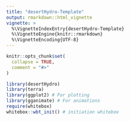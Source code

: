 ```yaml
---
title: "desertHydro-Template"
output: rmarkdown::html_vignette
vignette: >
  %\VignetteIndexEntry{desertHydro-Template}
  %\VignetteEngine{knitr::rmarkdown}
  %\VignetteEncoding{UTF-8}
---
```


```r
knitr::opts_chunk$set(
  collapse = TRUE,
  comment = "#>"
)
```


```r
library(desertHydro)
library(terra)
library(ggplot2) # For plotting
library(gganimate) # For animations
require(whitebox)
whitebox::wbt_init() # initiation whitebox
```

<!-- # ```{r} -->
<!-- # rainfall_method <- "spatial" -->
<!-- # date <- "2022-08-27" # Optional - if dates present must be in YYYY-MM-DD format -->
<!-- # type <- paste0("test-", rainfall_method,"-carve") -->
<!-- # # Important steps -->
<!-- # ModelFolder <- file.path(tempdir(), type) # replace path to folder where model is saved -->
<!-- # #WatershedElements <- paste0(r"(C:\Thesis\Arid-Land-Hydrology\R\Example\)", type,"WatershedElements") # replace this with your folder -->
<!-- # #WatershedElements <- r"(C:\Thesis\Arid-Land-Hydrology\R\WatershedElements)" -->
<!-- # WatershedElements <- dirname(system.file("extdata", "dem.tif", package = "desertHydro")) -->
<!-- #  -->
<!-- # # WatershedElements <- r"(C:\PackageDev/desertHydro/inst/extdata/DemoElements/)" # replace this with your watershed elements folder -->
<!-- # demFile <- "dem.tif" # DEM file to simulate over -->
<!-- #  -->
<!-- # boundary <- "test-boundary.shp" # Optional -->
<!-- # #boundary <- "boundary.shp" # Optional -->
<!-- # #boundary <- "waterholes_shape.shp" # Optional -->
<!-- # #boundary <- "mini_ws.shp" # Optional -->
<!-- # landCoverFile <- "soils.shp" -->
<!-- # LandCoverCharacteristics <- "LandCoverCharacteristics_soils.xlsx" -->
<!-- # key <- "MUSYM" # key is present in both the landcoverfile and the land cover characteristics -->
<!-- #  -->
<!-- # rainFile <- "USGS_Rain_2001_2021.xlsx" -->
<!-- # dischargeFile <- "example_discharge.csv" -->
<!-- # discharge <-  F # If TRUE, expects discharge present in file -->
<!-- #  -->
<!-- # # If rainfall method is synthetic - uses 1/2 inch - 15 minute storm -->
<!-- #  -->
<!-- # length <- 5 # grid cell length - assumes uniform grid -->
<!-- # store = T -->
<!-- # time_step <- 1/12 # time step in minutes -->
<!-- # simulation_length <- 2 # time length in minutes -->
<!-- # impervious <- T # no infiltration -->
<!-- # overwrite <- F # overwrite previous inputs in both watershed elements and model folder -->
<!-- # write <- T # create graphs and write outputs to model folder -->
<!-- # restartModel <- T # If model is paused mid-run, can be restarted with same inputs -->
<!-- # gif <- F # If TRUE, gif's will be created automatically. Can be created at the end -->
<!-- # ``` -->
<!-- #  -->
<!-- # ```{r, check files} -->
<!-- # # Check if the necessary folders are present -->
<!-- # foldersToCheck <- c(ModelFolder, WatershedElements) -->
<!-- # folders <- sapply(foldersToCheck, FUN = file.exists) -->
<!-- # if(!all(folders)){ -->
<!-- #   print(paste0("All folders are not found. Here is a list of folders not found.")) -->
<!-- #   print(folders) -->
<!-- # } -->
<!-- # # Check if the necessary files are present -->
<!-- # filesToCheck <- c(demFile, boundary, landCoverFile, LandCoverCharacteristics, rainFile, dischargeFile) -->
<!-- # filesCheck <- sapply(file.path(WatershedElements, filesToCheck), FUN = file.exists) -->
<!-- # if(!all(filesCheck)){ -->
<!-- #   print("All files are not found. Here is a list of the files present.") -->
<!-- #   print(filesCheck) -->
<!-- # }else{ -->
<!-- #   print("All files found.") -->
<!-- # } -->
<!-- # ``` -->

<!-- ```{r} -->
<!-- a <- arid_model(ModelFolder, -->
<!--                 WatershedElements, -->
<!--                 date = date, -->
<!--                 demFile = demFile, -->
<!--                 boundary = boundary, -->
<!--                 landCoverFile = landCoverFile, -->
<!--                 LandCoverCharacteristics = LandCoverCharacteristics, -->
<!--                 key = key, -->
<!--                 impervious = impervious, -->
<!--                 rainfall_method = rainfall_method, -->
<!--                 store = store, -->
<!--                 gif = gif, -->
<!--                 discharge = discharge, -->
<!--                 time_step = time_step, -->
<!--                 simulation_length = simulation_length, -->
<!--                 overwrite = overwrite, -->
<!--                 write = write, -->
<!--                 restartModel = restartModel -->
<!--                 ) -->
<!-- SoilStack <- terra::rast(file.path(ModelFolder, "model_soil_stack.tif")) -->
<!-- ``` -->

<!-- ```{r} -->

<!-- # Plot the maximum values for each cell -->
<!-- surfaceStorage <- terra::rast(file.path(ModelFolder, "surfaceStorage.tif")) -->
<!-- maxDepth <- max(surfaceStorage) -->
<!-- terra::writeRaster(maxDepth, file.path(ModelFolder, "max-depth-map.tif")) -->

<!-- #plot(maxDepth) -->
<!-- velocityStorage <- terra::rast(file.path(ModelFolder, "velocityStorage.tif")) -->
<!-- maxVelocity <- max(velocityStorage) -->
<!-- terra::writeRaster(maxVelocity, file.path(ModelFolder, "max-velocity-map.tif")) -->
<!-- #plot(maxVelocity) -->
<!-- slope <- SoilStack$slope -->
<!-- dem <- terra::rast(file.path(ModelFolder, "model_dem.tif")) -->
<!-- # Plot values that are a little to high - maybe -->
<!-- plot(maxDepth > 30) -->
<!-- plot(maxVelocity > 4) -->
<!-- terra::writeRaster(maxDepth > 30, file.path(ModelFolder, "greaterThan30cm.tif")) -->
<!-- terra::writeRaster(maxVelocity > 4, file.path(ModelFolder, "greaterThan4ms.tif")) -->

<!-- # stream section -->
<!-- stream <- terra::vect(file.path(WatershedElements, "stream_path.shp")) -->
<!-- # Load in created mainstem in QGIS -->
<!-- # ms <- terra::vect(file.path(WatershedElements, "main-stem.shp")) -->
<!-- # crsAssign(file.path(WatershedElements, "main-stem.shp")) -->
<!-- stream <- ms -->
<!-- # dem <- terra::rast(breach_test) -->
<!-- model_dem_rast <- terra::rast(file.path(ModelFolder, "model_dem.tif")) -->
<!-- ogdem <- terra::rast(file.path(WatershedElements, "dem.tif")) -->

<!-- plot(ogdem - model_dem_rast) -->
<!-- dem <- model_dem_rast -->
<!-- # Extract values along stream -->
<!-- demExt <- terra::extract(dem, stream) -->
<!-- depthExt <- terra::extract(maxDepth, stream, xy = T) -->
<!-- velExt <- terra::extract(maxVelocity, stream) -->
<!-- slopeExt <- terra::extract(slope, stream) -->
<!-- stream_x <- nrow(demExt) -->
<!-- x <- 1:stream_x -->
<!-- vValues <- c(75, 97, 112, 138, 147, 194, 200) -->
<!-- # Combine datasets -->
<!-- df <- data.frame(x = x, dem = demExt$model_dem) -->

<!-- demG <- ggplot(df) + geom_line(aes(x, dem)) + geom_vline(xintercept = vValues, color = "grey") -->

<!-- df <- data.frame(x = x, depth = depthExt$max, velocity = velExt$max, slope = slopeExt$slope, dem = demExt$model_dem) -->
<!-- # Plot values -->
<!-- labelx <- "Distance from Gauge (# cells)" -->

<!-- velocityG <- ggplot(df) + geom_point(aes(x, velocity), colour = "red", shape = "square") + -->
<!--   labs(title = "Canyon Stream Properties") + xlab("") + ylab("Velocity (m/s)")+ theme_minimal() + -->
<!--   theme(plot.title = element_text(hjust = 0.5)) + geom_vline(xintercept = vValues, color = "grey") -->

<!-- depthG <- ggplot(df) + geom_point(aes(x, depth), color = "blue", shape = "circle")+xlab("") + ylab("Maximum depth (cm)") + theme_minimal() + geom_vline(xintercept = vValues, color = "grey") -->

<!-- slopeG <- ggplot(df) + geom_point(aes(x, slope), color = "black", shape = "diamond")+xlab(labelx) + ylab("Slope (°)") + theme_minimal() + geom_vline(xintercept = vValues, color = "grey") -->

<!-- demG <- ggplot(df) + geom_line(aes(x, dem))+ geom_vline(xintercept = vValues, color = "grey") -->
<!-- library(gridExtra) -->

<!-- comb <- gridExtra::grid.arrange(velocityG, depthG, slopeG, demG) -->
<!-- ggsave(file.path(ModelFolder, "stream_props.png"), plot = comb, width = 8, height = 8) -->

<!-- plot(x, depthExt$max) -->

<!-- ``` -->


<!-- ```{r gif-creation, gganimate = list(nframes = 30, fps = 3)} -->
<!-- # Rain file to grab the necessary rainfall method -->
<!-- rain_file <- desertHydro:::rainfallMethodCheck(ModelFolder, rainfall_method) -->
<!-- gifs <- desertHydro:::gifCreation(ModelFolder, rain_file = rain_file, -->
<!--                                   rainfall_method = rainfall_method, discharge = discharge, -->
<!--                                   saveGraph = T, date = date) -->
<!-- ``` -->
<!-- ```{r, discharge} -->
<!-- # Determine discharge peak and volume for a given day -->
<!-- dischargeDF <- dailyDischarge(discharge_file_path = file.path(WatershedElements, "example_discharge.csv"), -->
<!--                                     discharge_date = date, -->
<!--                                     save_location = ModelFolder, -->
<!--                                     saveGraphs = F) -->
<!-- volume <- dischargeVolume(dischargeDF) -->

<!-- ``` -->
<!-- ```{r} -->
<!-- # Flow to string -->
<!-- flow_accum <- terra::rast(file.path(WatershedElements, "flow_accumulation.tif")) -->

<!-- # Extract mainstep - 300,000 cells -->
<!-- main_stem <- terra::ifel(flow_accum > 200000, 1, 0) -->
<!-- writeRaster(main_stem, file.path(WatershedElements, "main_stem.tif")) -->
<!-- main_lines <- as.lines(main_stem) -->


<!-- plot(main_stem) -->

<!-- # Vectorize mainstem -->
<!-- ``` -->

